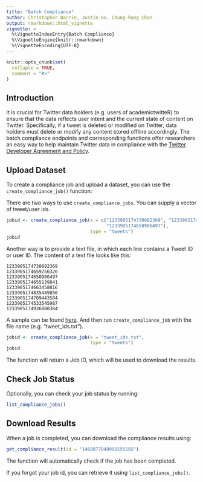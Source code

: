 ```yaml
---
title: "Batch Compliance"
author: Christopher Barrie, Justin Ho, Chung-hong Chan
output: rmarkdown::html_vignette
vignette: >
  %\VignetteIndexEntry{Batch Compliance}
  %\VignetteEngine{knitr::rmarkdown}
  %\VignetteEncoding{UTF-8}
---
```


```r
knitr::opts_chunk$set(
  collapse = TRUE,
  comment = "#>"
)
```

## Introduction

It is crucial for Twitter data holders (e.g. users of academictwitteR) to ensure that the data reflects user intent and the current state of content on Twitter. Specifically, if a tweet is deleted or modified on Twitter, data holders must delete or modify any content stored offline accordingly. The batch compliance endpoints and corresponding functions offer researchers an easy way to help maintain Twitter data in compliance with the [Twitter Developer Agreement and Policy](https://developer.twitter.com/en/developer-terms/policy).

## Upload Dataset

To create a compliance job and upload a dataset, you can use the `create_compliance_job()` function:

There are two ways to use `create_compliance_jobs`. You can supply a vector of tweet/user ids.

```r
jobid <- create_compliance_job(x = c("1233905174730682369", "1233905174659256320",
                                     "1233905174650986497"),
                               type = "tweets")
jobid
```

Another way is to provide a text file, in which each line contains a Tweet ID or user ID. The content of a text file looks like this:

```
1233905174730682369
1233905174659256320
1233905174650986497
1233905174655139841
1233905174663458816
1233905174835449856
1233905174789443584
1233905174533545987
1233905174936080384
```

A sample can be found [here](https://raw.githubusercontent.com/echen102/COVID-19-TweetIDs/master/2020-03/coronavirus-tweet-id-2020-03-01-00.txt). And then run `create_compliance_job` with the file name (e.g. "tweet_ids.txt").

```r
jobid <- create_compliance_job(x = "tweet_ids.txt",
                               type = "tweets")
jobid
```

The function will return a Job ID, which will be used to download the results.

## Check Job Status

Optionally, you can check your job status by running:

```r
list_compliance_jobs()
```

## Download Results
When a job is completed, you can download the compliance results using:

```r
get_compliance_result(id = "1460077048991555585")
```

The function will automatically check if the job has been completed.

If you forgot your job id, you can retrieve it using `list_compliance_jobs()`.
